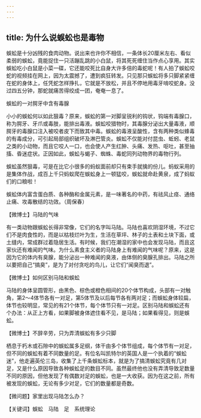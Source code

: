 ```yaml
---
---
---
```

title: 为什么说蜈蚣也是毒物
---




蜈蚣是十分凶残的食肉动物。说出来也许你不相信，一条体长20厘米左右、看似柔弱的蜈蚣，竟能捉住一只活蹦乱跳的小白鼠，将其死死缠住当作点心享用。其实蜈蚣吃小白鼠是小菜一碟，它还能咬死比自身大许多倍的毒蛇呢！有人拍了蜈蚣咬蛇的视频挂在网上，因为太震撼了，遭到疯狂转发。只见那只蜈蚣将多只脚紧紧缠在蛇的身体上，任凭蛇怎样挣扎，它就是不放松，并且不停地用毒牙啃咬蛇身。没过四五分钟，那蛇就痛苦得绞成一团，奄奄一息了。



蜈蚣的一对腭牙中含有毒腺



小小的蜈蚣何以如此狠毒？原来，蜈蚣的第一对脚呈锐利的钩状，钩端有毒腺口，称为腭牙、牙爪或毒肢，能排出毒液。蜈蚣咬猎物时，其毒腺分泌出大量毒液，顺腭牙的毒腺口注入被咬者皮下而致其中毒。蜈蚣的毒液呈酸性，含有两种类似蜂毒的有毒成分，可引起局部组织破坏及淋巴管炎。蜈蚣不仅能对付昆虫、蚯蚓、老鼠之类的小动物，而且它咬人一口，也会使人产生红肿、头痛、发热、呕吐，甚至抽搐、昏迷症状。正因如此，蜈蚣与蝎子、蜘蛛、毒蛇同列动物界的毒物行列。

蜈蚣虽然狠毒，可是在比它小很多的蚂蚁面前却只有束手就擒的份儿。蚂蚁采用的是集体作战，成百上千只蚂蚁爬在蜈蚣身上一顿猛咬，蜈蚣就命赴黄泉，成了蚂蚁们的口粮啦！

蜈蚣体内富含蛋白质、各种酶和金属元素，是一味著名的中药，有祛风止痉、通络止痛、攻毒散结的功效。（周保春）





【微博士】马陆的气味



有一类动物跟蜈蚣长得非常像，它们的名字叫马陆。马陆也喜欢阴湿环境，不过它们不是肉食性的，而是以枯枝烂叶为生，生活在草坪、林子的土表和土块下面，或土缝内，常成群过着隐居生活。有时候，我们在潮湿的家中也会发现马陆，而且这家伙还有难闻的气味。为什么素食主义者的马陆身上有难闻的气味呢？原来，这是因为它的体内有臭腺，能分泌出一种难闻的臭液，由体侧的臭腺孔排出。马陆之所以要把自己“搞臭”，是为了对付贪吃的鸟儿，让它们“闻臭而退”。

【微博士】如何区别马陆和蜈蚣

马陆的身体呈圆管形，由黑色、棕色或橙色相间的20个体节构成，头部有一对触角，第2～4体节各有一对足，第5体节及以后每节各有两对足；而蜈蚣身体较扁，体节也较明显，常见的有21个体节，每个体节只有一对足。区别马陆和蜈蚣还有个办法：从正上方看，如果脚被身体遮住看不见，是马陆；如果看得见，则是蜈蚣。

【微博士】不辞辛劳，只为弄清蜈蚣有多少只脚

栖息于朽木或石隙中的蜈蚣属多足纲，体干由多个体节组成，每个体节有一对足，但不同的蜈蚣有着不同数量的足。有位名叫凯特尔的英国人是一个执着的“蜈蚣迷”，他走遍英伦三岛，收集了上千条蜈蚣标本，就是为了搞清蜈蚣究竟有几对足，又是什么原因导致各种蜈蚣足的数目不同。虽然最终他也没有弄清导致足数量不同的原因，但他发现了有偶数对足的蜈蚣，也是一大收获。因为在这之前，所有被发现的蜈蚣，无论有多少对足，它们的数量都是奇数。

【微问题】家里出现马陆怎么办？

【关键词】蜈蚣　马陆　足　系统理论
